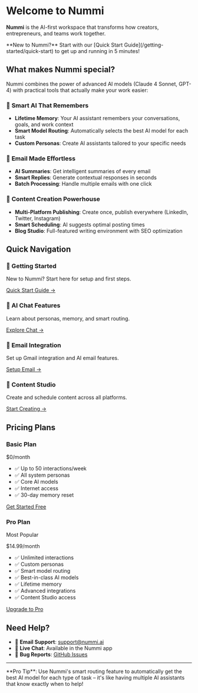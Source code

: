 # Welcome to Nummi

**Nummi** is the AI-first workspace that transforms how creators, entrepreneurs, and teams work together.


<Callout type="info" emoji="🚀">
**New to Nummi?** Start with our [Quick Start Guide](/getting-started/quick-start) to get up and running in 5 minutes!
</Callout>

## What makes Nummi special?

Nummi combines the power of advanced AI models (Claude 4 Sonnet, GPT-4) with practical tools that actually make your work easier:

### 🧠 **Smart AI That Remembers**
- **Lifetime Memory**: Your AI assistant remembers your conversations, goals, and work context
- **Smart Model Routing**: Automatically selects the best AI model for each task
- **Custom Personas**: Create AI assistants tailored to your specific needs

### 📧 **Email Made Effortless**
- **AI Summaries**: Get intelligent summaries of every email
- **Smart Replies**: Generate contextual responses in seconds
- **Batch Processing**: Handle multiple emails with one click

### 🎨 **Content Creation Powerhouse**
- **Multi-Platform Publishing**: Create once, publish everywhere (LinkedIn, Twitter, Instagram)
- **Smart Scheduling**: AI suggests optimal posting times
- **Blog Studio**: Full-featured writing environment with SEO optimization

## Quick Navigation

<div className="grid grid-cols-1 md:grid-cols-2 gap-4 mt-8">
  <div className="border rounded-lg p-4 hover:shadow-md transition-shadow">
    <h3 className="font-semibold text-lg mb-2">🚀 Getting Started</h3>
    <p className="text-gray-600 mb-3">New to Nummi? Start here for setup and first steps.</p>
    <a href="/getting-started/quick-start" className="text-blue-600 hover:text-blue-800">Quick Start Guide →</a>
  </div>

  <div className="border rounded-lg p-4 hover:shadow-md transition-shadow">
    <h3 className="font-semibold text-lg mb-2">💬 AI Chat Features</h3>
    <p className="text-gray-600 mb-3">Learn about personas, memory, and smart routing.</p>
    <a href="/features/ai-chat" className="text-blue-600 hover:text-blue-800">Explore Chat →</a>
  </div>

  <div className="border rounded-lg p-4 hover:shadow-md transition-shadow">
    <h3 className="font-semibold text-lg mb-2">📧 Email Integration</h3>
    <p className="text-gray-600 mb-3">Set up Gmail integration and AI email features.</p>
    <a href="/features/email" className="text-blue-600 hover:text-blue-800">Setup Email →</a>
  </div>

  <div className="border rounded-lg p-4 hover:shadow-md transition-shadow">
    <h3 className="font-semibold text-lg mb-2">🎨 Content Studio</h3>
    <p className="text-gray-600 mb-3">Create and schedule content across all platforms.</p>
    <a href="/features/content-studio" className="text-blue-600 hover:text-blue-800">Start Creating →</a>
  </div>
</div>

## Pricing Plans

<div className="grid grid-cols-1 md:grid-cols-2 gap-6 mt-8">
  <div className="border rounded-lg p-6">
    <h3 className="font-bold text-xl mb-2">Basic Plan</h3>
    <p className="text-3xl font-bold mb-4">$0<span className="text-sm font-normal">/month</span></p>
    <ul className="space-y-2 mb-6">
      <li>✅ Up to 50 interactions/week</li>
      <li>✅ All system personas</li>
      <li>✅ Core AI models</li>
      <li>✅ Internet access</li>
      <li>✅ 30-day memory reset</li>
    </ul>
    <a href="https://chat.nummi.ai" className="block w-full text-center bg-gray-100 hover:bg-gray-200 text-gray-800 font-semibold py-2 px-4 rounded transition-colors">
      Get Started Free
    </a>
  </div>

  <div className="border rounded-lg p-6 bg-blue-50 border-blue-200">
    <div className="flex items-center gap-2 mb-2">
      <h3 className="font-bold text-xl">Pro Plan</h3>
      <span className="bg-blue-600 text-white text-xs px-2 py-1 rounded">Most Popular</span>
    </div>
    <p className="text-3xl font-bold mb-4">$14.99<span className="text-sm font-normal">/month</span></p>
    <ul className="space-y-2 mb-6">
      <li>✅ Unlimited interactions</li>
      <li>✅ Custom personas</li>
      <li>✅ Smart model routing</li>
      <li>✅ Best-in-class AI models</li>
      <li>✅ Lifetime memory</li>
      <li>✅ Advanced integrations</li>
      <li>✅ Content Studio access</li>
    </ul>
    <a href="https://chat.nummi.ai" className="block w-full text-center bg-blue-600 hover:bg-blue-700 text-white font-semibold py-2 px-4 rounded transition-colors">
      Upgrade to Pro
    </a>
  </div>
</div>

## Need Help?

- 📧 **Email Support**: [support@nummi.ai](mailto:support@nummi.ai)
- 💬 **Live Chat**: Available in the Nummi app
- 🐛 **Bug Reports**: [GitHub Issues](https://github.com/nummi-ai/nummi/issues)

---

<Callout type="default" emoji="💡">
**Pro Tip**: Use Nummi's smart routing feature to automatically get the best AI model for each type of task – it's like having multiple AI assistants that know exactly when to help!
</Callout>
